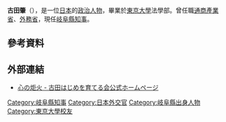 {{Infobox Officeholder
|honorific-prefix  = 
|name              = 古田肇
|original_name     = 
|honorific-suffix  = 
|image             = 
|imagesize         = 
|smallimage        = 
|caption           = 
|order             = 
|office           = {{flagicon|Gifu}}第16-20任民選[[岐阜縣知事列表|岐阜縣知事]]
|term_start        = 2005年2月6日
|term_end          = 
| predecessor   = {{link-ja|梶原拓|梶原拓}}
| successor     = 
| constituency  = 
|birth_date       = {{birth date and age|1947|9|13|df=y}}
|birth_place      = {{JPN}}[[岐阜縣|岐阜縣]][[岐阜市|岐阜市]]
|death_date       = 
|death_place      = 
|party            = [[無黨籍|無黨籍]]
|spouse           = 
|children         = 
|family           = 
|alma_mater       = [[東京大學|東京大學]]法學部
|website          = [http://www.furutahajime.com/ 官方網站]
}}
{{japanese|japanese=古田 肇|kana=ふるた はじめ|romaji=Furuta Hajime}}
'''古田肇'''（{{bd|1947年|9月13日|Catidx=Furuta, Hajime}}），是一位[[日本|日本]]的[[政治人物|政治人物]]，畢業於[[東京大學|東京大學]]法學部。曾任職[[經濟產業省|通商產業省]]、[[日本外務省|外務省]]，現任[[岐阜縣知事列表|岐阜縣知事]]。

== 參考資料 ==
{{reflist}}

== 外部連結 ==
* [http://www.furutahajime.com/ 心の炬火 - 古田はじめを育てる会公式ホームページ]{{Wayback|url=http://www.furutahajime.com/ |date=20090124153917 }} {{ja icon}}

{{Japan-poli-bio-stub}}
{{岐阜縣知事}}
{{都道府縣知事}}
{{DEFAULTSORT:Furuta, Hajime}}
[[Category:岐阜縣知事|Category:岐阜縣知事]]
[[Category:日本外交官|Category:日本外交官]]
[[Category:岐阜縣出身人物|Category:岐阜縣出身人物]]
[[Category:東京大學校友|Category:東京大學校友]]